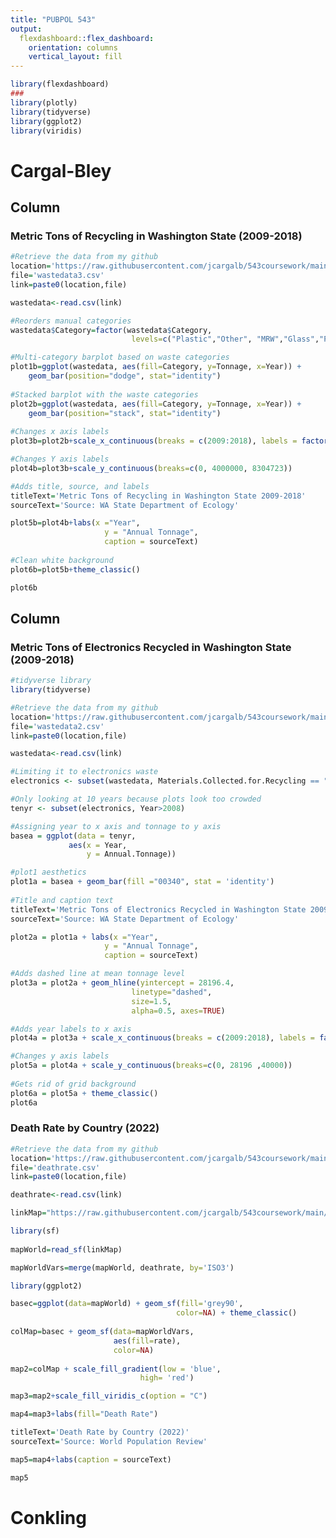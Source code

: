 ---
title: "PUBPOL 543"
output: 
  flexdashboard::flex_dashboard:
    orientation: columns
    vertical_layout: fill
---

```{r setup, include=FALSE}
library(flexdashboard)
###
library(plotly)
library(tidyverse)
library(ggplot2)
library(viridis)
```

Cargal-Bley
=======================================================================
Column {data-width=650}
-----------------------------------------------------------------------

### Metric Tons of Recycling in Washington State (2009-2018)

```{r}
#Retrieve the data from my github
location='https://raw.githubusercontent.com/jcargalb/543coursework/main/'
file='wastedata3.csv'
link=paste0(location,file)

wastedata<-read.csv(link)

#Reorders manual categories
wastedata$Category=factor(wastedata$Category,
                           levels=c("Plastic","Other", "MRW","Glass","Paper", "Organics", "Metal", "C&D"))

#Multi-category barplot based on waste categories
plot1b=ggplot(wastedata, aes(fill=Category, y=Tonnage, x=Year)) + 
    geom_bar(position="dodge", stat="identity")
    
#Stacked barplot with the waste categories
plot2b=ggplot(wastedata, aes(fill=Category, y=Tonnage, x=Year)) + 
    geom_bar(position="stack", stat="identity")
    
#Changes x axis labels
plot3b=plot2b+scale_x_continuous(breaks = c(2009:2018), labels = factor(2009:2018))

#Changes Y axis labels
plot4b=plot3b+scale_y_continuous(breaks=c(0, 4000000, 8304723))

#Adds title, source, and labels
titleText='Metric Tons of Recycling in Washington State 2009-2018'
sourceText='Source: WA State Department of Ecology'

plot5b=plot4b+labs(x ="Year", 
                     y = "Annual Tonnage",
                     caption = sourceText)
            
#Clean white background
plot6b=plot5b+theme_classic()

plot6b
```


Column {data-width=350}
-----------------------------------------------------------------------

### Metric Tons of Electronics Recycled in Washington State (2009-2018)

```{r}
#tidyverse library
library(tidyverse)

#Retrieve the data from my github
location='https://raw.githubusercontent.com/jcargalb/543coursework/main/'
file='wastedata2.csv'
link=paste0(location,file)

wastedata<-read.csv(link)

#Limiting it to electronics waste
electronics <- subset(wastedata, Materials.Collected.for.Recycling == "Electronics", -Category)

#Only looking at 10 years because plots look too crowded
tenyr <- subset(electronics, Year>2008)

#Assigning year to x axis and tonnage to y axis
basea = ggplot(data = tenyr, 
             aes(x = Year,
                 y = Annual.Tonnage))

#plot1 aesthetics				 
plot1a = basea + geom_bar(fill ="00340", stat = 'identity')
						
#Title and caption text
titleText='Metric Tons of Electronics Recycled in Washington State 2009-2018'
sourceText='Source: WA State Department of Ecology'

plot2a = plot1a + labs(x ="Year", 
                     y = "Annual Tonnage",
                     caption = sourceText)

#Adds dashed line at mean tonnage level
plot3a = plot2a + geom_hline(yintercept = 28196.4,
                           linetype="dashed", 
                           size=1.5,
                           alpha=0.5, axes=TRUE)

#Adds year labels to x axis
plot4a = plot3a + scale_x_continuous(breaks = c(2009:2018), labels = factor(2009:2018))

#Changes y axis labels
plot5a = plot4a + scale_y_continuous(breaks=c(0, 28196 ,40000))
                                   
#Gets rid of grid background
plot6a = plot5a + theme_classic()
plot6a
```

### Death Rate by Country (2022)

```{r}
#Retrieve the data from my github
location='https://raw.githubusercontent.com/jcargalb/543coursework/main/'
file='deathrate.csv'
link=paste0(location,file)

deathrate<-read.csv(link)

linkMap="https://raw.githubusercontent.com/jcargalb/543coursework/main/worldMap.geojson" 

library(sf)
                           
mapWorld=read_sf(linkMap)

mapWorldVars=merge(mapWorld, deathrate, by='ISO3')

library(ggplot2)

basec=ggplot(data=mapWorld) + geom_sf(fill='grey90',
                                     color=NA) + theme_classic()
                                     
colMap=basec + geom_sf(data=mapWorldVars,
                       aes(fill=rate),
                       color=NA)
                       
map2=colMap + scale_fill_gradient(low = 'blue',
                             high= 'red')

map3=map2+scale_fill_viridis_c(option = "C")

map4=map3+labs(fill="Death Rate")

titleText='Death Rate by Country (2022)'
sourceText='Source: World Population Review'

map5=map4+labs(caption = sourceText)

map5
```

Conkling
=======================================================================

